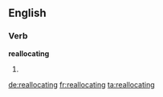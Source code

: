 ==English==

===Verb===
'''reallocating'''

# {{third-person singular of|reallocate}}

[[de:reallocating]]
[[fr:reallocating]]
[[ta:reallocating]]